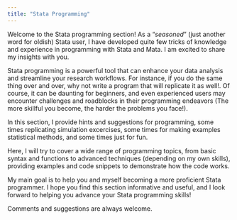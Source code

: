 ```yaml
---
title: "Stata Programming"
---
```


Welcome to the Stata programming section! As a "*seasoned*" (just another word for oldish)  Stata user, I have developed quite few tricks of knowledge and experience in programming with Stata and Mata. I am excited to share my insights with you.

Stata programming is a powerful tool that can enhance your data analysis and streamline your research workflows. For instance, if you do the same thing over and over, why not write a program that will replicate it as well!. Of course, it can be daunting for beginners, and even experienced users may encounter challenges and roadblocks in their programming endeavors (The more skillful you become, the harder the problems you face!).

In this section, I provide hints and suggestions for programming, some times replicating simulation excercises, some times for making examples statistical methods, and some times just for fun.

Here, I will try to cover a wide range of programming topics, from basic syntax and functions to advanced techniques (depending on my own skills), providing  examples and code snippets to demonstrate how the code works.

My main goal is to help you and myself becoming a more proficient Stata programmer. I hope you find this section informative and useful, and I look forward to helping you advance your Stata programming skills!

Comments and suggestions are always welcome.
